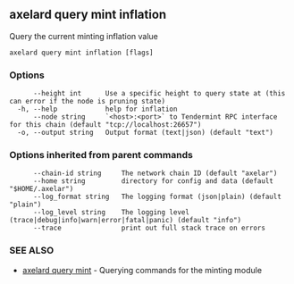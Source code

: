 ## axelard query mint inflation

Query the current minting inflation value

```
axelard query mint inflation [flags]
```

### Options

```
      --height int      Use a specific height to query state at (this can error if the node is pruning state)
  -h, --help            help for inflation
      --node string     `<host>:<port>` to Tendermint RPC interface for this chain (default "tcp://localhost:26657")
  -o, --output string   Output format (text|json) (default "text")
```

### Options inherited from parent commands

```
      --chain-id string     The network chain ID (default "axelar")
      --home string         directory for config and data (default "$HOME/.axelar")
      --log_format string   The logging format (json|plain) (default "plain")
      --log_level string    The logging level (trace|debug|info|warn|error|fatal|panic) (default "info")
      --trace               print out full stack trace on errors
```

### SEE ALSO

- [axelard query mint](/cli-docs/v0_32_0/axelard_query_mint) - Querying commands for the minting module
